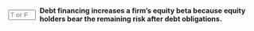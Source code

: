 ::: {.question-block}

<form onsubmit="event.preventDefault(); checkAnswerBox('module4_tf_q49','T')" style="display: flex; align-items: center; gap: 8px;">
<input type="text" id="module4_tf_q49" name="module4_tf_q49" maxlength="1" placeholder="T or F" style="width: 55px;" data-correct-answer="T" /> 
<label for="module4_tf_q49"><strong>Debt financing increases a firm’s equity beta because equity holders bear the remaining risk after debt obligations.</strong></label>
</form>

<div id="feedback-module4_tf_q49" class="feedback" data-status="" style="display:none;">
The sentence is TRUE. Leverage magnifies the variability of returns to equity holders.
</div>

:::
